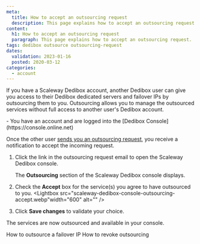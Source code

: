 ```yaml
---
meta:
  title: How to accept an outsourcing request
  description: This page explains how to accept an outsourcing request.
content:
  h1: How to accept an outsourcing request
  paragraph: This page explains how to accept an outsourcing request.
tags: dedibox outsource outsourcing-request
dates:
  validation: 2023-01-16
  posted: 2020-03-12
categories:
  - account
---
```


If you have a Scaleway Dedibox account, another Dedibox user can give you access to their Dedibox dedicated servers and failover IPs by outsourcing them to you. Outsourcing allows you to manage the outsourced services without full access to another user's Dedibox account.

<Message type="requirement">
  - You have an account and are logged into the [Dedibox Console](https://console.online.net) 
</Message>

Once the other user [sends you an outsourcing request](/dedibox-console/my-account/how-to/outsource-dedibox), you receive a notification to accept the incoming request.

1. Click the link in the outsourcing request email to open the Scaleway Dedibox console.
    <Lightbox src="scaleway-dedibox-console-outsourcing-request.webp" width="600" alt="" />

    The **Outsourcing** section of the Scaleway Dedibox console displays.
2. Check the **Accept** box for the service(s) you agree to have outsourced to you.
    <Lightbox src="scaleway-dedibox-console-outsourcing-accept.webp"width="600" alt="" />
3. Click **Save changes** to validate your choice.

The services are now outsourced and available in your console.


<Navigation title="See Also">
  <PreviousButton to="/dedibox-console/my-account/how-to/outsource-ip-failover/">How to outsource a failover IP</PreviousButton>
  <NextButton to="/dedibox-console/my-account/how-to/revoke-outsourcing/">How to revoke outsourcing</NextButton>
</Navigation>